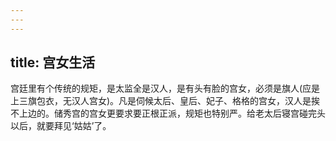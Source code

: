 ```yaml
---
---
---
```

title: 宫女生活
---



宫廷里有个传统的规矩，是太监全是汉人，是有头有脸的宫女，必须是旗人(应是上三旗包衣，无汉人宫女)。凡是伺候太后、皇后、妃子、格格的宫女，汉人是挨不上边的。储秀宫的宫女更要求要正根正派，规矩也特别严。给老太后寝宫碰完头以后，就要拜见‘姑姑’了。
